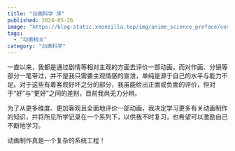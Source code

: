 ```yaml
---
title: "动画科学 序"
published: 2024-05-26
image: "https://blog-static.xeonzilla.top/img/anime_science_preface/cover.avif"
tags:
  - "动画相关"
category: "动画科学"
---
```

一直以来，我都是通过剧情等相对主观的方面去评价一部动画，而对作画、分镜等部分一笔带过，并不是我只需要主观情感的宣泄，单纯是源于自己的水平与能力不足。对于这些有着客观好坏之分的部分，我虽能给出正面或负面的评价，但对于“好”与“更好”之间的差别，目前我尚无力分辨。

为了从更多维度、更加客观且全面地评价一部动画，我决定学习更多有关动画制作的知识，并将所见所学记录在一个系列下，以供我不时复习，也希望可以激励自己不断地学习。

动画制作真是一个复杂的系统工程！
